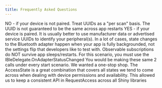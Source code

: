```yaml
---
title: Frequently Asked Questions
---
```



<Expander header="Can I use IPeripheral.UUID to refer to my device across app restarts">
NO - if your device is not paired. Treat UUIDs as a "per scan" basis.  The UUID is not guaranteed to be the same across app restarts
YES - if your device is paired.  It is usually better to use manufacturer data or advertised service UUIDs to identify your peripheral(s).
</Expander>

<Expander header="Why is there no way to active monitor status of the Bluetooth adapter (IBleManager.WhenStatusChanged)?">
In a lot of cases, state changes to the Bluetooth adapter happen when your app is fully backgrounded, not the settings flip that developers
like to test with.  Observable subscriptions do NOT survive app sleeps/restarts.  For this scenario, you must use the IBleDelegate.OnAdapterStatusChanged
</Expander>

<Expander header="Why does RequestAccess cover the Bluetooth adapter state and the permissions?">
You would be making these same 2 calls under every start scenario.  We wanted a one-stop shop.  The AccessState is a great combination that covers
all states we tend to come across when dealing with device permissions and availability.  This allowed us to keep a consistent API in RequestAccess across
all Shiny libraries
</Expander>
